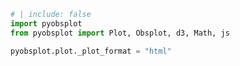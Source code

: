 ```python
# | include: false
import pyobsplot
from pyobsplot import Plot, Obsplot, d3, Math, js

pyobsplot.plot._plot_format = "html"
```